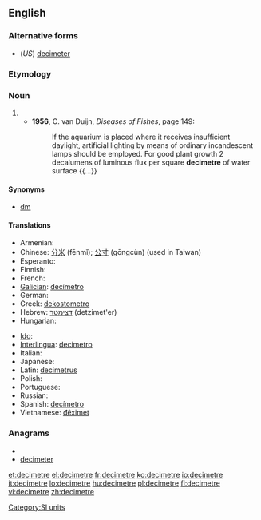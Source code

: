 {{also|décimètre}}
==English==

===Alternative forms===
* (''US'') [[decimeter]]

===Etymology===
{{prefix|deci|metre}}

===Noun===
{{en-noun}}

# {{SI-unit|deci|metre|length}}
#* '''1956''', C. van Duijn, ''Diseases of Fishes'', page 149:
#*: If the aquarium is placed where it receives insufficient daylight, artificial lighting by means of ordinary incandescent lamps should be employed. For good plant growth 2 decalumens of luminous flux per square '''decimetre''' of water surface {{...}}

====Synonyms====
* [[dm]]

====Translations====
{{trans-top|one-tenth of a metre}}
* Armenian: {{t-|hy|դեցիմետր|tr=dec'imetr}}
* Chinese: [[分米]] (fēnmǐ); [[公寸]] (gōngcùn) (used in Taiwan)
* Esperanto: {{t-|eo|decimetro|xs=Esperanto}}
* Finnish: {{t-|fi|desimetri}}
* French: {{t+|fr|décimètre|m}}
* [[Galician]]: [[decímetro]] {{m}}
* German: {{t+|de|Dezimeter}}
* Greek: [[dekostometro]]
* Hebrew: [[דצימטר]] (detzimet'er)
* Hungarian: {{t+|hu|deciméter}}
{{trans-mid}}
* [[Ido]]: {{t+|io|decimetro|xs=Ido}}
* [[Interlingua]]: [[decimetro]]
* Italian: {{t+|it|decimetro|m}}
* Japanese: {{t|ja|デシメートル|tr=deshimētoru|sc=Jpan}}
* Latin: [[decimetrus]]
* Polish: {{t-|pl|decymetr|m}}
* Portuguese: {{t+|pt|decímetro|m}}
* Russian: {{t|ru|дециметр|m|tr=decimétr}}
* Spanish: [[decímetro]] {{m}}
* Vietnamese: [[đêximet]]
{{trans-bottom}}

===Anagrams===
* {{alphagram|cdeeeimrt}}
* [[decimeter#English|decimeter]]

[[Category:SI units]]

[[et:decimetre]]
[[el:decimetre]]
[[fr:decimetre]]
[[ko:decimetre]]
[[io:decimetre]]
[[it:decimetre]]
[[lo:decimetre]]
[[hu:decimetre]]
[[pl:decimetre]]
[[fi:decimetre]]
[[vi:decimetre]]
[[zh:decimetre]]